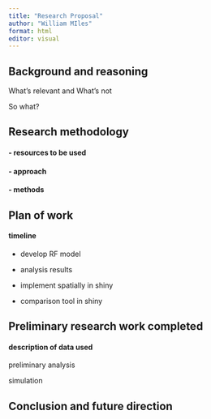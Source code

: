 ---
title: "Research Proposal"
author: "William MIles"
format: html
editor: visual
---

## Background and reasoning 

What's relevant and
What's not

So
what?

## Research methodology

#### - resources to be used

#### - approach

#### - methods

## Plan of work

#### timeline 

-   develop RF model

-   analysis results

-   implement spatially in shiny

-   comparison tool in shiny

## Preliminary research work completed

#### description of data used 

preliminary analysis

simulation

## Conclusion and future direction 
